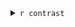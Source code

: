 
<details>
<summary>`r contrast`</summary>


```r

# Create a directory to store the results by contrast
tmp <- dataset.SE@metadata[["DiffExpAnal"]][["contrasts"]]

contrastDir <- paste0(anaDiffDir,"/", tmp$tag[which(tmp$contrastName == contrast)], "_" , contrastName2contrastDir(contrast),"/")
                      
dir.create(path=contrastDir)

knitr::opts_chunk$set(
  fig.path=contrastDir
)
```


```r
diff.plots <- DiffAnal.plot(dataset.SE, hypothesis=contrast, 
                            Adj.pvalue.cutoff = dataset.SE@metadata[["DiffExpAnal"]][["Adj.pvalue.cutoff"]], 
                            FC.cutoff = dataset.SE@metadata[["DiffExpAnal"]][["abs.FC.cutoff"]])
```

<!-- ### `r contrast` {.tabset} -->

<!-- #### Pvalue -->

1- Pvalues distribution

```r
diff.plots$Pvalue.hist
```

2- MA plot

```r
diff.plots$MA.plot
```

3- VolcanoPlot

```r
diff.plots$Volcano.plot
```

<!-- #### ComplexHeatmap -->

3- Heatmap of DE 

<!-- #### PCA on DE features -->
4- PCA on DE 

```r

resTable <- dataset.SE@metadata$DiffExpAnal[["TopDEF"]][[contrast]]
newDataset.SE <- dataset.SE[rownames(dataset.SE) %in% row.names(resTable)]
newDataset.SE <- RFLOMICS::RunPCA(newDataset.SE)  

RFLOMICS::plotPCA(newDataset.SE,
                  PCA = "norm",
                  PCs=c(1, 2), condition="groups")
RFLOMICS::plotPCA(newDataset.SE,
                  PCA = "norm",
                  PCs=c(1, 3), condition="groups")
```



<!-- #### Volcano plot -->


<!-- ```{r volcano_plot, echo=FALSE,out.width = "50%"} -->
<!-- diff.plots$Volcano.plot -->
<!-- ``` -->

<!-- #### Table -->
5- Table

```r

reactable(dataset.SE@metadata[["DiffExpAnal"]][["TopDEF"]][[contrast]],
          showSortable = TRUE,
          bordered = TRUE,
          defaultPageSize = 6, searchable = TRUE, paginationType = "simple",
          columns = list(
            logFC = colDef(
                style = function(value) {
                    color <- if (value >= 0) {
                      "#008000"
                    } else if (value < 0) {
                      "#e00000"
                    }
                    list(fontWeight = 600, color = color)
                }, format=colFormat(digits = 2)
              ),
            Abundance = colDef(format = colFormat(digits = 2)),
            LR= colDef(format = colFormat(digits = 2))
            )
          )
# DT::datatable(dataset.SE@metadata[["DiffExpAnal"]][["TopDEF"]][[contrast]], 
#                                                            options = list(dom = 'lfrtipB',
#                                                                           rownames = FALSE,
#                                                                           pageLength = 10,
#                                                                           lengthMenu = list(c(10,25,50,-1),c(10,25,50,"All")))) %>%
#                                   formatStyle('logFC',
#                                               backgroundColor = styleInterval(c(0, 0.01), c('royalblue', 'white', 'red2')),
#                                               fontWeight = 'bold') %>% formatSignif(columns = 1:dim(dataset.SE@metadata[["DiffExpAnal"]][["TopDEF"]][[contrast]])[2], digits = 3)


 write.table(dataset.SE@metadata[["DiffExpAnal"]][["TopDEF"]][[contrast]],
             file=paste0(contrastDir,"Table_of_DE_",omics.dic[[omictype]][["variableName"]],"_pvalmax_",
                         dataset.SE@metadata[["DiffExpAnal"]][["Adj.pvalue.cutoff"]],"_FCmin_",
                         dataset.SE@metadata[["DiffExpAnal"]][["abs.FC.cutoff"]],".txt"),
             sep="\t",quote=FALSE,col.names=TRUE,row.names=TRUE)
 
write.table(dataset.SE@metadata[["DiffExpAnal"]][["DEF"]][[contrast]],
             file=paste0(contrastDir,"Table_of_non_filtering_",omics.dic[[omictype]][["variableName"]],".txt"),
             sep="\t",quote=FALSE,col.names=TRUE,row.names=TRUE)

  
```


</details>


